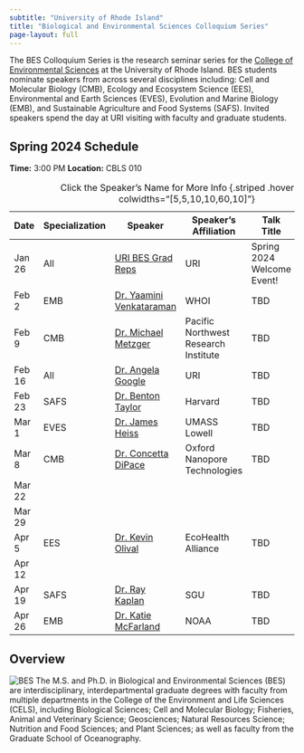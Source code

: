 ```yaml
---
subtitle: "University of Rhode Island"
title: "Biological and Environmental Sciences Colloquium Series"
page-layout: full
---
```


The BES Colloquium Series is the research seminar series for the [College of Environmental Sciences](https://web.uri.edu/cels/) at the University of Rhode Island.  BES students nominate speakers from across several disciplines including: Cell and Molecular Biology (CMB), Ecology and Ecosystem Science (EES), Environmental and Earth Sciences (EVES), Evolution and Marine Biology (EMB), and Sustainable Agriculture and Food Systems (SAFS).  Invited speakers spend the day at URI visiting with faculty and graduate students.

## Spring 2024 Schedule

**Time:** 3:00 PM
**Location:** CBLS 010

| Date  | Specialization | Speaker                  | Speaker's Affiliation                          | Talk Title                   | Host |
|-------|-----|--------------------|----------------------|----------------------------------------------------------------------| -----|
| Jan 26| All            | [URI BES Grad Reps](https://web.uri.edu/cels/academics/bes/) | URI                                           | Spring 2024 Welcome Event!  | N/A
| Feb 2 | EMB            | [Dr. Yaamini Venkataraman](https://yaaminiv.github.io/about/) | WHOI                                          | TBD                          | [Jill Ashey](mailto:jillashey@uri.edu)|
| Feb 9 | CMB            | [Dr. Michael Metzger](https://pnri.org/metzger-lab/)             | Pacific Northwest Research Institute           | TBD                          | [Jaypee Samson](mailto:samsonjaypee@uri.edu) |
| Feb 16| All            | [Dr. Angela Google](https://web.uri.edu/cels/2022-college-of-the-environment-and-life-sciences-new-faculty/) | URI                       | TBD                          | [Dr. Angela Google](mailto:angela.google@uri.edu) |
| Feb 23| SAFS           | [Dr. Benton Taylor](https://taylorlab.oeb.harvard.edu/)             | Harvard                                       | TBD                          | [Camilo Villouta](mailto: camilo.villouta@uri.edu)|
| Mar 1 | EVES           | [Dr. James Heiss ](https://www.jamesheiss.com/)          | UMASS Lowell                                  | TBD                          | [Paige Aldenberg](mailto:paige.aldenberg@uri.edu)|
| Mar 8 | CMB            | [Dr. Concetta DiPace](https://www.linkedin.com/in/concetta-dipace-phd-20384525/) | Oxford Nanopore Technologies | TBD                          | [Lia Bozza](mailto:lia.bozza@uri.edu)|
| Mar 22|                |                           |                                               |                              | TBD                          | |
| Mar 29|                |                           |                                               |                              | TBD                          | |
| Apr 5 | EES            | [Dr. Kevin Olival](https://www.ecohealthalliance.org/personnel/dr-kevin-olival) | EcoHealth Alliance                    | TBD                          | [Chantal Sengsourinho](mailto:chantal.sengsourinho@uri.edu) |
| Apr 12|                |                           |                                               |                              | TBD                          | |
| Apr 19| SAFS           | [Dr. Ray Kaplan](https://www.sgu.edu/research/sgu-research/ray-m-kaplan-dvm-phd-dacvm-devpc/) | SGU                | TBD                          | [Elizabeth Kass](mailto:elizabeth_kass@uri.edu) |
| Apr 26| EMB            | [Dr. Katie McFarland](https://www.fisheries.noaa.gov/contact/katie-mcfarland-phd)      | NOAA                         | TBD                          | [Megan Guidry](mailto:mguidry@uri.edu) |

: Click the Speaker's Name for More Info {.striped .hover tbl-colwidths="[5,5,10,10,60,10]"}


## Overview
![BES](https://raw.githubusercontent.com/MarineEvoEcoLab/BES-Colloquium/main/content/IMG/BES_Logo.png)
The M.S. and Ph.D. in Biological and Environmental Sciences (BES) are interdisciplinary, interdepartmental graduate degrees with faculty from multiple departments in the College of the Environment and Life Sciences (CELS), including Biological Sciences; Cell and Molecular Biology; Fisheries, Animal and Veterinary Science; Geosciences; Natural Resources Science; Nutrition and Food Sciences; and Plant Sciences; as well as faculty from the Graduate School of Oceanography.

